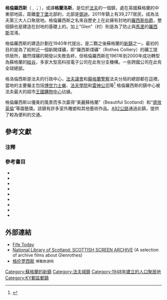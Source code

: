 {{Infobox UK place
|official_name= Glenrothes
|gaelic_name= Gleann Ràthais<ref name="Gaelic Placenames p58">{{cite web |last=Mac an Tàilleir |first=Ian |url=http://www.scottish.parliament.uk/vli/language/gaelic/pdfs/placenamesf-j.pdf |title=Ainmean-Àite na h-Alba (AÀA) (Gaelic Place-Names of Scotland) F-J |format=[[Portable_Document_Format|PDF]] |publisher=Scottish Parliament |page=58 |accessdate=14 July 2011}}</ref>
|country = 蘇格蘭
|map_type= Scotland
|population= 39,277
|population_ref= 
|os_grid_reference= NO281015
|latitude= 56.198
|longitude= -3.178
|edinburgh_distance= {{convert|32|mi|abbr=on}}
|london_distance= {{convert|444|mi|abbr=on}}
|post_town= GLENROTHES
|postcode_area = KY
|postcode_district= KY6, KY7
|dial_code= 01592
|constituency_westminster= [[格蘭洛斯_(英國國會選區)|格蘭洛斯]]
|civil_parish=
|unitary_scotland= [[法夫|法夫]]
|lieutenancy_scotland= [[法夫|法夫]]
|constituency_scottish_parliament= [[中法夫和格倫羅西斯_(蘇格蘭議會選區)|中法夫和格倫羅西斯]]
|static_image= [[File:Glenrothes_town_images.jpg|250px]]
|static_image_caption= 頂部：天際線；左部：鎮中心鐘塔；中上：雕塑“The Dream”；中下：河畔公園的池塘；右部：利文河橋；底部：河畔公園
|area_total_sq_mi= 8.6
}}
'''格倫羅西斯'''（{{lang-en|'''Glenrothes'''}} {{Audio|Glenrothes.ogg|listen}} {{IPAc-en|ɡ|l|ɛ|n|ˈ|r|ɒ|θ|ɨ|s}}, {{respell|glen|ROTH|iss}}；{{lang-gd|Gleann Ràthais}}），或譯'''格蘭洛斯'''，是位於[[法夫|法夫]]的一個鎮，處在英國蘇格蘭的中東部地區，距離[[愛丁堡|愛丁堡]]北部約{{convert|30|mi}}，北部是[[鄧迪|鄧迪]]。2011年鎮上有39,277居民，成為法夫第三大人口聚居地。格倫羅西斯之名來自歷史上在此擁有封地的[[羅西斯伯爵|羅西斯伯爵]]，整個鎮也是建造在封地的基礎上的。加上“Glen”（村）則是為了防止與[[馬里_(蘇格蘭行政區)|馬里]]的[[羅西斯|羅西斯]]混淆。

格倫羅西斯的建造計劃在1940年代提出，是二戰之後蘇格蘭的[[新鎮|新鎮]]之一。最初的目的是為了給附近一個新開煤礦，即“羅西斯煤礦”（Rothes Colliery）的礦工提供居所，雖然煤礦的開發以失敗告終，但格倫羅西斯在1961年到2000年成功轉型為蘇格蘭的[[硅谷|硅谷]]，多家大型高科技電子公司在此有分支機構。一些跨國公司在此有全球總部。

格洛倫西斯是法夫的行政中心，[[法夫議會|法夫議會]]和[[蘇格蘭警察|蘇格蘭警察]]法夫分局的總部都在這裡。當地的主要僱主包括[[博世力士樂|博世力士樂]]、[[法夫學院|法夫學院]]和[[雷神公司|雷神公司]]等<ref name="Mid Fife & Glenrothes Economic Profile p.5">{{cite web|url=http://admin.1fife.org.uk/uploadfiles/publications/c64_MidFife_PostMay2011.pdf|format=[[Portable_Document_File|PDF]]|title=Economic Profile- Mid Fife and Glenrothes Scottish Parliamentary Constituency p.5.|publisher=Fife Council|date=2011-05-05|accessdate=2011-06-06}}{{dead link|date=2018年3月 |bot=InternetArchiveBot |fix-attempted=yes }}</ref> 格倫羅西斯的鎮中心被法夫最大的超市[[王國購物中心|王國購物中心]]佔據。

格倫羅西斯以優美的風景而多次贏得“美麗蘇格蘭”（Beautiful Scotland）和“[[盛放英倫|盛放英倫]]”等園藝獎。該鎮有許多室外雕塑和其他藝術作品。[[A92公路|A92公路]]通過此鎮，提供了較為便利的交通。

==參考文獻==

===注釋===
{{Reflist}}

===參考書目===
*{{cite book |last=Cowling |first=David |year=1997 |title=An Essay for Today – The Scottish New Towns 1947-1997|url=https://archive.org/details/essayfortodaysco0000cowl |edition=1st |publisher=Rutland Press|location=Edinburgh |isbn=1-873190-47-6}}
*{{cite book |last=Ferguson |first=Keith |year=1982 |title=A History of Glenrothes |edition=1st |publisher=Glenrothes Development Corporation|location=Glenrothes |asin=B001P4JSI0}}
*{{cite book |last=Ferguson |first=Keith |year=1996 |title=A New Town's Heritage: Glenrothes 1948-1995 |edition=1st |publisher=Glenrothes Development Corporation|location=Glenrothes |isbn=0-9502603-4-7}}
*{{cite book |last=Glenrothes Development Corporation |year=1966 |title=Glenrothes – A Guide to Scotland's New Town in Fife|publisher=Glenrothes Development Corporation|location=Glenrothes |isbn=}}
*{{cite book |last=Glenrothes Development Corporation |year=1970 |title=Glenrothes – New Town Masterplan Report|publisher=Glenrothes Development Corporation|location=Glenrothes |oclc=156675029}}
*{{cite book |last=Glenrothes Development Corporation |year=1983 |title=Glenrothes Development Profile|publisher=Glenrothes Development Corporation|location=Glenrothes |oclc=316174877}}
*{{cite book |last=Omand |first=Donald |year=2000 |title=The Fife Book
|publisher=Birlinn Publishing |location=Edinburgh |isbn=1-84158-274-3}}
*{{cite book |last=Pride |first=Glen L. |year=1998 |title=Kingdom of Fife |edition=2nd |publisher=Rutland Press |location=Edinburgh |isbn=1-873190-49-2}}
*{{cite book |last=Reid |first=Emma |year=2004 |title=Old Glenrothes- Old buildings, farms and villages in the area which became the New Town of Glenrothes|edition=1st |publisher=Fife Family History Society |location= Cupar|isbn=}}

==外部連結==
{{Commons category|Glenrothes}}
* [http://www.fifetoday.co.uk/ Fife Today]
* [http://ssa.nls.uk/search.cfm?search_term=glenrothes&videos_only=1&search_mode=Quick National Library of Scotland: SCOTTISH SCREEN ARCHIVE] (A selection of archive films about Glenrothes)
* [http://www.bytravel.cn/Landscape/52/gelunluoxisi.html 格伦罗西斯] <small>博雅旅游网</small>

[[Category:蘇格蘭的新鎮|Category:蘇格蘭的新鎮]]
[[Category:法夫城鎮|Category:法夫城鎮]]
[[Category:1948年建立的人口聚居地|Category:1948年建立的人口聚居地]]
[[Category:KY郵區郵鎮|Category:KY郵區郵鎮]]